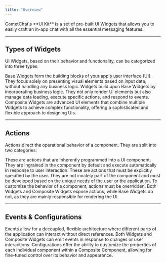 ```yaml
---
title: "Overview"
---
```


<Info>
  CometChat's **UI Kit** is a set of pre-built UI Widgets that allows you to
  easily craft an in-app chat with all the essential messaging features.
</Info>

---

## Types of Widgets

UI Widgets, based on their behavior and functionality, can be categorized into three types:

<CardGroup cols={1}>
  <Card title="Base Widget" icon="box">
    Base Widgets form the building blocks of your app's user interface (UI).
    They focus solely on presenting visual elements based on input data,
    without handling any business logic.
  </Card>
  <Card title="Widget" icon="layer-group">
    Widgets build upon Base Widgets by incorporating business logic. They not
    only render UI elements but also manage data loading, execute specific
    actions, and respond to events.
  </Card>
  <Card title="Composite Widget" icon="cubes">
    Composite Widgets are advanced UI elements that combine multiple Widgets to
    achieve complex functionality, offering a sophisticated and flexible
    approach to designing UIs.
  </Card>
</CardGroup>

---

## Actions

Actions direct the operational behavior of a component. They are split into two categories:

<CardGroup cols={2}>
  <Card title="Predefined Actions" icon="bolt">
    These are actions that are inherently programmed into a UI component. They
    are ingrained in the component by default and execute automatically in
    response to user interaction.
  </Card>
  <Card title="User-Defined Actions" icon="user-pen">
    These are actions that must be explicitly specified by the user. They are
    not innately part of the component and must be developed based on the unique
    needs of the user or the application.
  </Card>
</CardGroup>

<Note>
  To customize the behavior of a component, actions must be overridden. Both
  Widgets and Composite Widgets expose actions, while Base Widgets do not, as
  they are mainly responsible for rendering the UI.
</Note>

---

## Events & Configurations

<CardGroup cols={2}>
  <Card title="Events" icon="radio-tower">
    Events allow for a decoupled, flexible architecture where different parts
    of the application can interact without direct references. Both Widgets and
    Composite Widgets can emit events in response to changes or user
    interactions.
  </Card>
  <Card title="Configurations" icon="sliders">
    Configurations offer the ability to customize the properties of each
    individual component within a Composite Component, allowing for fine-tuned
    control over its behavior and appearance.
  </Card>
</CardGroup>
